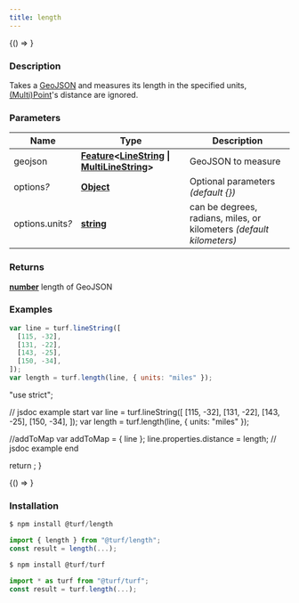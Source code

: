 ```yaml
---
title: length
---
```



<!-- Expose turf as global var for experimenting in the browser console -->

<BrowserOnly>{() => <WindowTurfGlobal turf={turf} />}</BrowserOnly>

### Description

Takes a [GeoJSON](https://tools.ietf.org/html/rfc7946#section-3) and measures its length in the specified units, [(Multi)Point](https://tools.ietf.org/html/rfc7946#section-3.1.2)'s distance are ignored.

### Parameters

| Name                  | Type                                                                                                                                                                                                      | Description                                                          |
| --------------------- | --------------------------------------------------------------------------------------------------------------------------------------------------------------------------------------------------------- | -------------------------------------------------------------------- |
| geojson               | **[Feature](https://tools.ietf.org/html/rfc7946#section-3.2)\<[LineString](https://tools.ietf.org/html/rfc7946#section-3.1.4) \| [MultiLineString](https://tools.ietf.org/html/rfc7946#section-3.1.5)\>** | GeoJSON to measure                                                   |
| options<i>?</i>       | **[Object](https://developer.mozilla.org/docs/Web/JavaScript/Reference/Global_Objects/Object)**                                                                                                           | Optional parameters _(default \{\})_                                 |
| options.units<i>?</i> | **[string](https://developer.mozilla.org/docs/Web/JavaScript/Reference/Global_Objects/String)**                                                                                                           | can be degrees, radians, miles, or kilometers _(default kilometers)_ |

### Returns

**[number](https://developer.mozilla.org/docs/Web/JavaScript/Reference/Global_Objects/Number)** length of GeoJSON

### Examples

```javascript
var line = turf.lineString([
  [115, -32],
  [131, -22],
  [143, -25],
  [150, -34],
]);
var length = turf.length(line, { units: "miles" });
```

  "use strict";

  // jsdoc example start
  var line = turf.lineString([
    [115, -32],
    [131, -22],
    [143, -25],
    [150, -34],
  ]);
  var length = turf.length(line, { units: "miles" });

  //addToMap
  var addToMap = { line };
  line.properties.distance = length;
  // jsdoc example end

  return <ExampleMap addToMap={addToMap} />;
}

<BrowserOnly>{() => <Map0 />}</BrowserOnly>

### Installation

```javascript
$ npm install @turf/length

import { length } from "@turf/length";
const result = length(...);
```

```javascript
$ npm install @turf/turf

import * as turf from "@turf/turf";
const result = turf.length(...);
```
